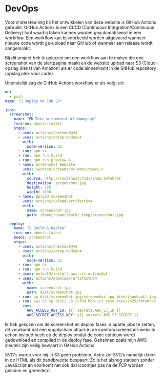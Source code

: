 
# DevOps

Voor ondersteuning bij het ontwikkelen van deze website is GitHub Actions gebruikt.
GitHub Actions is een CI/CD (Continuous Integration/Continuous Delivery) tool waarbij
taken kunnen worden geautomatiseerd in een workflow. Een workflow kan bijvoorbeeld worden
uitgevoerd wanneer nieuwe code wordt ge-upload naar GitHub of wanneer een release wordt
aangemaakt.

Bij dit project heb ik gekozen om een workflow aan te maken die een screenshot van de startpagina
maakt en de website upload naar S3 (Cloud-opslag dienst van Amazon) als er code binnenkomt in de
GitHub repository (opslag plek voor code).

Uiteindelijk zag de GitHub Actions workflow er als volgt uit:

```yaml
on:
  - push
name: "🚀 Deploy to FDD S3"

jobs:
  screenshot:
    name: "📷 Take screenshot of homepage"
    runs-on: ubuntu-latest
    steps:
      - uses: actions/checkout@v4
      - uses: actions/setup-node@v4
        with:
          node-version: 21
      - run: npm ci
      - run: npm run build
      - run: npm run preview &
      - name: Screenshot Website
        uses: swinton/screenshot-website@v1.x
        with:
          source: http://localhost:4321/2425/lmfehres
          destination: screenshot.jpg
          height: 785
          width: 1100
      - name: Upload Screenshot
        uses: actions/upload-artifact@v4
        with:
          name: screenshot-jpg
          path: /home/runner/work/_temp/screenshot.jpg

  deploy:
    name: "🔧 Build & Deploy"
    runs-on: ubuntu-latest
    needs: screenshot
    steps:
      - uses: actions/checkout@v4
      - uses: actions/setup-node@v4
        with:
          node-version: 21
      - run: npm ci
      - run: npm run build
      - uses: unfor19/install-aws-cli-action@v1
      - uses: actions/download-artifact@v4
        with:
          name: screenshot-jpg
          path: dist/screenshot-jpg
      - run: cp dist/screenshot-jpg/screenshot.jpg dist/thumbnail.jpg
      - run: aws s3 cp dist/ s3://fdd.hbo-ict.resources/2425/lmfehres --recursive
        env:
          AWS_ACCESS_KEY_ID: ${{ secrets.AWS_S3_ID }}
          AWS_SECRET_ACCESS_KEY: ${{ secrets.AWS_S3_SECRET }}
```

Ik heb gekozen om de screenshot en deploy fases in aparte jobs te zetten, dit voorkomt
dat een supplychain attack in de swinton/screenshot-website action invloed heeft op de
deploy omdat de code opnieuw wordt gedownload en compiled in de deploy fase. Geheimen
zoals mijn AWS-sleutels zijn veilig bewaart in GitHub Actions.

SVG's waren voor mij in S3 geen probleem, Astro zet SVG's namelijk direct in de HTML
als dit bandbreedte bespaart. Zo is het alsnog statisch zonder JavaScript en voorkomt
het ook dat icoontjes pas na de FCP worden geladen en gerenderd.